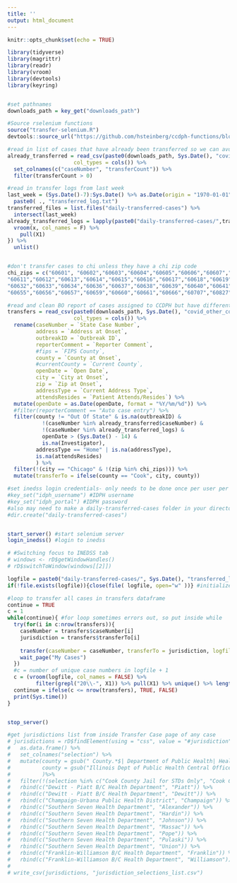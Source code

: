 ```yaml
---
title: ''
output: html_document
---
```


```r
knitr::opts_chunk$set(echo = TRUE)

library(tidyverse)
library(magrittr)
library(readr)
library(vroom)
library(devtools)
library(keyring)


#set pathnames
downloads_path = key_get("downloads_path")

#Source rselenium functions
source("transfer-selenium.R")
devtools::source_url("https://github.com/hsteinberg/ccdph-functions/blob/master/general-use-rselenium-functions.R?raw=TRUE")
```

```r

#read in list of cases that have already been transferred so we can avoid repeated transfers
already_transferred = read_csv(paste0(downloads_path, Sys.Date(), "covid_transfers.csv"),
                     col_types = cols()) %>%
  set_colnames(c("caseNumber", "transferCount")) %>%
  filter(transferCount > 0)

#read in transfer logs from last week
last_week = (Sys.Date()-7):Sys.Date() %>% as.Date(origin = "1970-01-01") %>%
  paste0( ., "transferred_log.txt")
transferred_files = list.files("daily-transferred-cases") %>%
  intersect(last_week)
already_transferred_logs = lapply(paste0("daily-transferred-cases/",transferred_files), function(x){
  vroom(x, col_names = F) %>%
    pull(X1)
}) %>%
  unlist()


#don't transfer cases to chi unless they have a chi zip code
chi_zips = c("60601", "60602","60603","60604","60605","60606","60607","60608","60609","60610",
"60611","60612","60613","60614","60615","60616","60617","60618","60619","60620","60621","60622","60623","60624","60625","60626","60628","60629","60630","60631",
"60632","60633","60634","60636","60637","60638","60639","60640","60641","60642","60643","60644","60645","60646","60647","60649","60651","60652","60653","60654",
"60655","60656","60657","60659","60660","60661","60666","60707","60827","")

#read and clean BO report of cases assigned to CCDPH but have different counties listed
transfers = read_csv(paste0(downloads_path, Sys.Date(), "covid_other_counties.csv"),
                     col_types = cols()) %>%
  rename(caseNumber = `State Case Number`,
         address = `Address at Onset`,
         outbreakID = `Outbreak ID`,
         reporterComment = `Reporter Comment`,
         #fips = `FIPS County`,
         county = `County at Onset`,
         #currentCounty = `Current County`,
         openDate = `Open Date`,
         city = `City at Onset`,
         zip = `Zip at Onset`,
         addressType = `Current Address Type`,
         attendsResides = `Patient Attends/Resides`) %>%
  mutate(openDate = as.Date(openDate, format = "%Y/%m/%d")) %>%
  #filter(reporterComment == "Auto case entry") %>%
  filter(county != "Out Of State" & is.na(outbreakID) &
           !(caseNumber %in% already_transferred$caseNumber) &
           !(caseNumber %in% already_transferred_logs) &
           openDate > (Sys.Date() - 14) &
           is.na(Investigator),
         addressType == "Home" | is.na(addressType),
         is.na(attendsResides)
         ) %>%
  filter(!(city == "Chicago" & !(zip %in% chi_zips))) %>%
  mutate(transferTo = ifelse(county == "Cook", city, county))

```


```r
#set inedss login credentials- only needs to be done once per user per computer
#key_set("idph_username") #IDPH username
#key_set("idph_portal") #IDPH password
#also may need to make a daily-transferred-cases folder in your directory if not already there if you want to store your logs there and don't specify where the logs go
#dir.create("daily-transferred-cases")


start_server() #start selenium server
login_inedss() #login to inedss

# #Switching focus to INEDSS tab   
# windows <- rD$getWindowHandles()   
# rD$switchToWindow(windows[[2]])

logfile = paste0("daily-transferred-cases/", Sys.Date(), "transferred_log.txt")
if(!file.exists(logfile)){close(file( logfile, open="w" ))} #initialize logfile

#loop to transfer all cases in transfers dataframe
continue = TRUE
c = 1
while(continue){ #for loop sometimes errors out, so put inside while
  try(for(i in c:nrow(transfers)){
    caseNumber = transfers$caseNumber[i]
    jurisdiction = transfers$transferTo[i]
    
    transfer(caseNumber = caseNumber, transferTo = jurisdiction, logfile = logfile)
    wait_page("My Cases")
  })
  #c = number of unique case numbers in logfile + 1
  c = (vroom(logfile, col_names = FALSE) %>% 
         filter(grepl("20\\-", X1)) %>% pull(X1) %>% unique() %>% length()) + 1
  continue = ifelse(c <= nrow(transfers), TRUE, FALSE)
  print(Sys.time())
}


stop_server()
```

```r
#get jurisdictions list from inside Transfer Case page of any case
# jurisdictions = rD$findElement(using = "css", value = "#jurisdiction")$selectTag()$text %>%
#   as.data.frame() %>%
#   set_colnames("selection") %>%
#   mutate(county = gsub(" County.*$| Department of Public Health| Health Department| City/County| Public Health District", "", selection),
#          county = gsub("Illinois Dept of Public Health Central Office", "IDPH", county)
#          )%>%
#   filter(!(selection %in% c("Cook County Jail for STDs Only", "Cook County Juvenile Det Center for STDs Only"))) %>%
#   rbind(c("Dewitt - Piatt B/C Health Department", "Piatt")) %>%
#   rbind(c("Dewitt - Piatt B/C Health Department", "Dewitt")) %>%
#   rbind(c("Champaign-Urbana Public Health District", "Champaign")) %>%
#   rbind(c("Southern Seven Health Department", "Alexander")) %>%
#   rbind(c("Southern Seven Health Department", "Hardin")) %>%
#   rbind(c("Southern Seven Health Department", "Johnson")) %>%
#   rbind(c("Southern Seven Health Department", "Massac")) %>%
#   rbind(c("Southern Seven Health Department", "Pope")) %>%
#   rbind(c("Southern Seven Health Department", "Pulaski")) %>%
#   rbind(c("Southern Seven Health Department", "Union")) %>%
#   rbind(c("Franklin-Williamson B/C Health Department", "Franklin")) %>%
#   rbind(c("Franklin-Williamson B/C Health Department", "Williamson")) 
#
# write_csv(jurisdictions, "jurisdiction_selections_list.csv")


```
